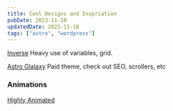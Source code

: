 ```yaml
---
title: Cool Designs and Inspriation
pubDate: 2023-11-18
updatedDate: 2023-11-18
tags: ["astro", "wordpress"]
---
```


[Inverse](https://www.inverse.com/gaming/xbox-one-playstation-4-console-war?utm_source=pocket-newtab-en-gb)
Heavy use of variables, grid.

[Astro Glalaxy](https://galaxy-cosmic.netlify.app) Paid theme, check out SEO, scrollers, etc

### Animations

[Highly Animated](https://edesigninteractive.com/cpg-marketing-services/)
